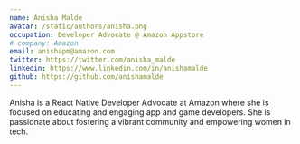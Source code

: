```yaml
---
name: Anisha Malde
avatar: /static/authors/anisha.png
occupation: Developer Advocate @ Amazon Appstore
# company: Amazon
email: anishapm@amazon.com
twitter: https://twitter.com/anisha_malde
linkedin: https://www.linkedin.com/in/anishamalde
github: https://github.com/anishamalde
---
```


Anisha is a React Native Developer Advocate at Amazon where she is focused on educating and engaging app and game developers. She is passionate about fostering a vibrant community and empowering women in tech. 